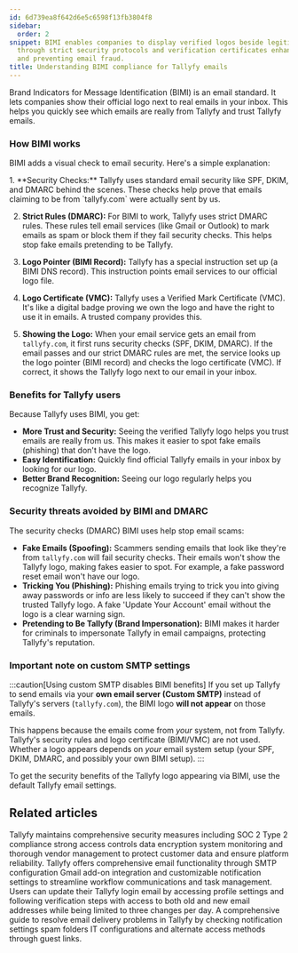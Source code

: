 ```yaml
---
id: 6d739ea8f642d6e5c6598f13fb3804f8
sidebar:
  order: 2
snippet: BIMI enables companies to display verified logos beside legitimate emails
  through strict security protocols and verification certificates enhancing trust
  and preventing email fraud.
title: Understanding BIMI compliance for Tallyfy emails
---
```



Brand Indicators for Message Identification (BIMI) is an email standard. It lets companies show their official logo next to real emails in your inbox. This helps you quickly see which emails are really from Tallyfy and trust Tallyfy emails.

### How BIMI works

BIMI adds a visual check to email security. Here's a simple explanation:

<Steps>
1.  **Security Checks:**
    Tallyfy uses standard email security like SPF, DKIM, and DMARC behind the scenes. These checks help prove that emails claiming to be from `tallyfy.com` were actually sent by us.

2.  **Strict Rules (DMARC):**
    For BIMI to work, Tallyfy uses strict DMARC rules. These rules tell email services (like Gmail or Outlook) to mark emails as spam or block them if they fail security checks. This helps stop fake emails pretending to be Tallyfy.

3.  **Logo Pointer (BIMI Record):**
    Tallyfy has a special instruction set up (a BIMI DNS record). This instruction points email services to our official logo file.

4.  **Logo Certificate (VMC):**
    Tallyfy uses a Verified Mark Certificate (VMC). It's like a digital badge proving we own the logo and have the right to use it in emails. A trusted company provides this.

5.  **Showing the Logo:**
    When your email service gets an email from `tallyfy.com`, it first runs security checks (SPF, DKIM, DMARC). If the email passes and our strict DMARC rules are met, the service looks up the logo pointer (BIMI record) and checks the logo certificate (VMC). If correct, it shows the Tallyfy logo next to our email in your inbox.
</Steps>

### Benefits for Tallyfy users

Because Tallyfy uses BIMI, you get:

*   **More Trust and Security:** Seeing the verified Tallyfy logo helps you trust emails are really from us. This makes it easier to spot fake emails (phishing) that don't have the logo.
*   **Easy Identification:** Quickly find official Tallyfy emails in your inbox by looking for our logo.
*   **Better Brand Recognition:** Seeing our logo regularly helps you recognize Tallyfy.

### Security threats avoided by BIMI and DMARC

The security checks (DMARC) BIMI uses help stop email scams:

*   **Fake Emails (Spoofing):** Scammers sending emails that look like they're from `tallyfy.com` will fail security checks. Their emails won't show the Tallyfy logo, making fakes easier to spot. For example, a fake password reset email won't have our logo.
*   **Tricking You (Phishing):** Phishing emails trying to trick you into giving away passwords or info are less likely to succeed if they can't show the trusted Tallyfy logo. A fake 'Update Your Account' email without the logo is a clear warning sign.
*   **Pretending to Be Tallyfy (Brand Impersonation):** BIMI makes it harder for criminals to impersonate Tallyfy in email campaigns, protecting Tallyfy's reputation.

### Important note on custom SMTP settings

:::caution[Using custom SMTP disables BIMI benefits]
If you set up Tallyfy to send emails via your **own email server (Custom SMTP)** instead of Tallyfy's servers (`tallyfy.com`), the BIMI logo **will not appear** on those emails.

This happens because the emails come from *your* system, not from Tallyfy. Tallyfy's security rules and logo certificate (BIMI/VMC) are not used. Whether a logo appears depends on *your* email system setup (your SPF, DKIM, DMARC, and possibly your own BIMI setup).
:::

To get the security benefits of the Tallyfy logo appearing via BIMI, use the default Tallyfy email settings.


## Related articles
<CardGrid>
<LinkTitleCard header="<b>Pro > Compliance</b>" href="/products/pro/compliance/" > Tallyfy maintains comprehensive security measures including SOC 2 Type 2 compliance strong access controls data encryption system monitoring and thorough vendor management to protect customer data and ensure platform reliability. </LinkTitleCard>
<LinkTitleCard header="<b>Integrations > Email and SMTP</b>" href="/products/pro/integrations/email/" > Tallyfy offers comprehensive email functionality through SMTP configuration Gmail add-on integration and customizable notification settings to streamline workflow communications and task management. </LinkTitleCard>
<LinkTitleCard header="<b>Personal Settings > Change my email address</b>" href="/products/pro/settings/personal-settings/how-can-i-change-my-email-address-in-tallyfy/" > Users can update their Tallyfy login email by accessing profile settings and following verification steps with access to both old and new email addresses while being limited to three changes per day. </LinkTitleCard>
<LinkTitleCard header="<b>Support > Not receiving emails from Tallyfy</b>" href="/products/pro/miscellaneous/support/not-receiving-emails-from-tallyfy-how-to-troubleshoot/" > A comprehensive guide to resolve email delivery problems in Tallyfy by checking notification settings spam folders IT configurations and alternate access methods through guest links. </LinkTitleCard>
</CardGrid>